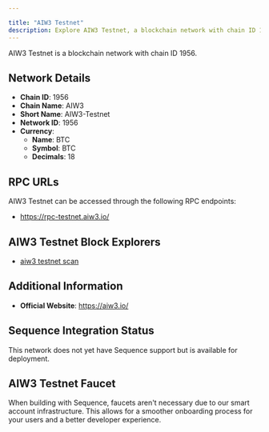 ```yaml
---

title: "AIW3 Testnet"
description: Explore AIW3 Testnet, a blockchain network with chain ID 1956. Learn about its native currency, BTC, and how to interact with the network.
---
```




AIW3 Testnet is a blockchain network with chain ID 1956.

## Network Details

- **Chain ID**: 1956
- **Chain Name**: AIW3
- **Short Name**: AIW3-Testnet
- **Network ID**: 1956
- **Currency**: 
  - **Name**: BTC
  - **Symbol**: BTC
  - **Decimals**: 18

## RPC URLs

AIW3 Testnet can be accessed through the following RPC endpoints:

- https://rpc-testnet.aiw3.io/

## AIW3 Testnet Block Explorers

- [aiw3 testnet scan](https://scan-testnet.aiw3.io)

## Additional Information

- **Official Website**: https://aiw3.io/

## Sequence Integration Status

This network does not yet have Sequence support but is available for deployment.

## AIW3 Testnet Faucet

When building with Sequence, faucets aren't necessary due to our smart account infrastructure. This allows for a smoother onboarding process for your users and a better developer experience.
